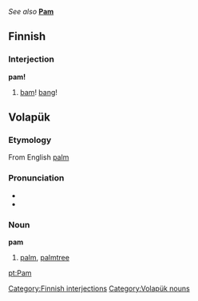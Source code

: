 ''See also'' '''[[Pam]]'''

==Finnish==

===Interjection===
'''pam!'''

#[[bam]]! [[bang]]!

==Volapük==
===Etymology===
From English [[palm]]

===Pronunciation===
*{{IPA|/pam/}}
*{{SAMPA|/pam/}}

===Noun===
'''pam'''
#[[palm]], [[palmtree]]

[[Category:Finnish interjections]]
[[Category:Volapük nouns]]

[[pt:Pam]]
